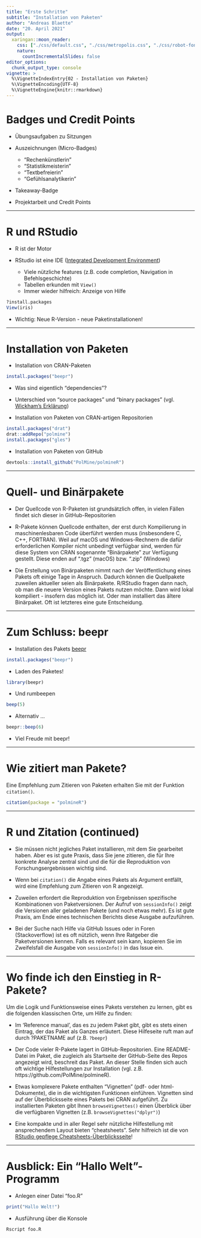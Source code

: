 ```yaml
---
title: "Erste Schritte"
subtitle: "Installation von Paketen"
author: "Andreas Blaette"
date: "20. April 2021"
output: 
  xaringan::moon_reader:
    css: ["./css/default.css", "./css/metropolis.css", "./css/robot-fonts.css", './css/polminify.css']
    nature:
      countIncrementalSlides: false
editor_options:
  chunk_output_type: console
vignette: >
  %\VignetteIndexEntry{02 - Installation von Paketen}
  %\VignetteEncoding{UTF-8}
  %\VignetteEngine{knitr::rmarkdown}  
---
```


# Badges und Credit Points

- Übungsaufgaben zu Sitzungen

- Auszeichnungen (Micro-Badges)
  - "Rechenkünstlerin"
  - "Statistikmeisterin"
  - "Textbefreierin"
  - "Gefühlsanalytikerin"

- Takeaway-Badge

- Projektarbeit und Credit Points

---

# R und RStudio

- R ist der Motor 

- RStudio ist eine IDE ([Integrated Development Environment](https://de.wikipedia.org/wiki/Integrierte_Entwicklungsumgebung))
  - Viele nützliche features (z.B. code completion, Navigation in Befehlsgeschichte)
  - Tabellen erkunden mit `View()`
  - Immer wieder hilfreich: Anzeige von Hilfe
  
```r
?install.packages
View(iris)
```

- Wichtig: Neue R-Version - neue Paketinstallationen!


---


# Installation von Paketen

- Installation von CRAN-Paketen

```r
install.packages("beepr")
```

- Was sind eigentlich "dependencies"?

- Unterschied von "source packages" und "binary packages" (vgl. [Wickham's Erklärung](https://r-pkgs.org/package-structure-state.html))

- Installation von Paketen von CRAN-artigen Repositorien

```r
install.packages("drat")
drat::addRepo("polmine")
install.packages("gles")
```

- Installation von Paketen von GitHub

```r
devtools::install_github("PolMine/polmineR")
```

---

# Quell- und Binärpakete

- Der Quellcode von R-Paketen ist grundsätzlich offen, in vielen Fällen findet sich dieser in GitHub-Repositorien

- R-Pakete können Quellcode enthalten, der erst durch Kompilierung in maschinenlesbaren Code überführt werden muss (insbesondere C, C++, FORTRAN). Weil auf macOS und Windows-Rechnern die dafür erforderlichen Kompiler nicht unbedingt verfügbar sind, werden für diese System von CRAN sogenannte "Binärpakete" zur Verfügung gestellt. Diese enden auf ".tgz" (macOS) bzw. ".zip" (Windows)

- Die Erstellung von Binärpaketen nimmt nach der Veröffentlichung eines Pakets oft einige Tage in Anspruch. Dadurch können die Quellpakete zuweilen aktueller seien als Binärpakete. R/RStudio fragen dann nach, ob man die neuere Version eines Pakets nutzen möchte. Dann wird lokal kompiliert - insofern das möglich ist. Oder man installiert das ältere Binärpaket. Oft ist letzteres eine gute Entscheidung.

---

# Zum Schluss: beepr

- Installation des Pakets [beepr](https://cran.r-project.org/package=beepr)

```r
install.packages("beepr")
```

- Laden des Paketes!

```r
library(beepr)
```

- Und rumbeepen

```r
beep(5)
```

- Alternativ ...

```r
beepr::beep(6)
```

- Viel Freude mit beepr!

---

# Wie zitiert man Pakete?

Eine Empfehlung zum Zitieren von Paketen erhalten Sie mit der Funktion `citation()`. 

```r
citation(package = "polmineR")
```

---

# R und Zitation (continued)

- Sie müssen nicht jegliches Paket installieren, mit dem Sie gearbeitet haben. Aber es ist gute Praxis, dass Sie jene zitieren, die für Ihre konkrete Analyse zentral sind und die für die Reproduktion von Forschungsergebnissen wichtig sind. 

- Wenn bei `citation()` die Angabe eines Pakets als Argument entfällt, wird eine Empfehlung zum Zitieren von R angezeigt.

- Zuweilen erfordert die Reproduktion von Ergebnissen spezifische Kombinationen von Paketversionen. Der Aufruf von `sessionInfo()` zeigt die Versionen aller geladenen Pakete (und noch etwas mehr). Es ist gute Praxis, am Ende eines technischen Berichts diese Ausgabe aufzuführen.

- Bei der Suche nach Hilfe via GitHub Issues oder in Foren (Stackoverflow) ist es oft nützlich, wenn Ihre Ratgeber die Paketversionen kennen. Falls es relevant sein kann, kopieren Sie im Zweifelsfall die Ausgabe von `sessionInfo()` in das Issue ein.

---

# Wo finde ich den Einstieg in R-Pakete?

Um die Logik und Funktionsweise eines Pakets verstehen zu lernen, gibt es die folgenden klassischen Orte, um Hilfe zu finden:

- Im 'Reference manual', das es zu jedem Paket gibt, gibt es stets einen Eintrag, der das Paket als Ganzes erläutert. Diese Hilfeseite ruft man auf durch ?PAKETNAME auf (z.B. `?beepr`)

- Der Code vieler R-Pakete lagert in GitHub-Repositorien. Eine README-Datei im Paket, die zugleich als Startseite der GitHub-Seite des Repos angezeigt wird, beschreit das Paket. An dieser Stelle finden sich auch oft wichtige Hilfestellungen zur Installation (vgl. z.B. https://github.com/PolMine/polmineR).

- Etwas komplexere Pakete enthalten "Vignetten" (pdf- oder html-Dokumente), die in die wichtigsten Funktionen einführen. Vignetten sind auf der Überblicksseite eines Pakets bei CRAN aufgeführt. Zu installierten Paketen gibt Ihnen `browseVignettes()` einen Überblick über die verfügbaren Vignetten (z.B. `browseVignettes("dplyr")`)

- Eine kompakte und in aller Regel sehr nützliche Hilfestellung mit ansprechendem Layout bieten "cheatsheets". Sehr hilfreich ist die von [RStudio gepflege Cheatsheets-Überblicksseite](https://www.rstudio.com/resources/cheatsheets/)!

---

# Ausblick: Ein "Hallo Welt"-Programm

- Anlegen einer Datei "foo.R"

```r
print("Hallo Welt!")
```

- Ausführung über die Konsole

```r
Rscript foo.R
```

